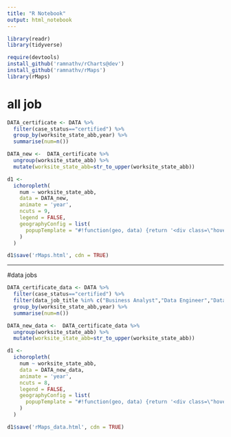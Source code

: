 ```yaml
---
title: "R Notebook"
output: html_notebook
---
```


```r
library(readr)
library(tidyverse)
```
```r
require(devtools)
install_github('ramnathv/rCharts@dev')
install_github('ramnathv/rMaps')
library(rMaps)
```

# all job
```r
DATA_certificate <- DATA %>% 
  filter(case_status=="certified") %>% 
  group_by(worksite_state_abb,year) %>% 
  summarise(num=n())
```

```r
DATA_new <-  DATA_certificate %>% 
  ungroup(worksite_state_abb) %>% 
  mutate(worksite_state_abb=str_to_upper(worksite_state_abb))
```

```r
d1 <-
  ichoropleth(
    num ~ worksite_state_abb,
    data = DATA_new,
    animate = 'year',
    ncuts = 9,
    legend = FALSE,
    geographyConfig = list(
      popupTemplate = "#!function(geo, data) {return '<div class=\"hoverinfo\"><strong>' + data.worksite_state_abb + '<br>' + data.num + '</strong></div>';}!#"
    )
  )
```



```r
d1$save('rMaps.html', cdn = TRUE)
```

----------------------
#data jobs

```r
DATA_certificate_data <- DATA %>% 
  filter(case_status=="certified") %>% 
  filter(data_job_title %in% c("Business Analyst","Data Engineer","Data Analyst", "Data Scientist")) %>% 
  group_by(worksite_state_abb,year) %>% 
  summarise(num=n())
```

```r
DATA_new_data <-  DATA_certificate_data %>% 
  ungroup(worksite_state_abb) %>% 
  mutate(worksite_state_abb=str_to_upper(worksite_state_abb))
```

```r
d1 <-
  ichoropleth(
    num ~ worksite_state_abb,
    data = DATA_new_data,
    animate = 'year',
    ncuts = 8,
    legend = FALSE,
    geographyConfig = list(
      popupTemplate = "#!function(geo, data) {return '<div class=\"hoverinfo\"><strong>' + data.worksite_state_abb + '<br>' + data.num + '</strong></div>';}!#"
    )
  )
```



```r
d1$save('rMaps_data.html', cdn = TRUE)
```